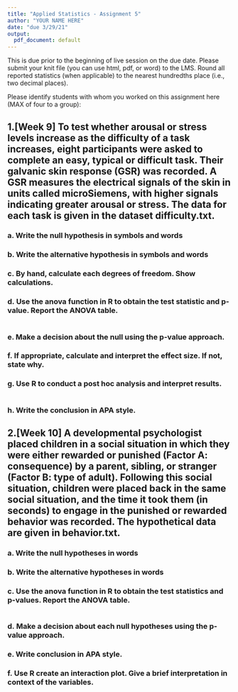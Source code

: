 ```yaml
---
title: "Applied Statistics - Assignment 5"
author: "YOUR NAME HERE"
date: "due 3/29/21"
output: 
  pdf_document: default
---
```


This is due prior to the beginning of live session on the due date. Please submit your knit file (you can use html, pdf, or word) to the LMS. Round all reported statistics (when applicable) to the nearest hundredths place (i.e., two decimal places). 

Please identify students with whom you worked on this assignment here (MAX of four to a group):

## 1.[Week 9] To test whether arousal or stress levels increase as the difficulty of a task increases, eight participants were asked to complete an easy, typical or difficult task. Their galvanic skin response (GSR) was recorded. A GSR measures the electrical signals of the skin in units called microSiemens, with higher signals indicating greater arousal or stress. The data for each task is given in the dataset difficulty.txt.
### a. Write the null hypothesis in symbols and words
### b. Write the alternative hypothesis in symbols and words
### c. By hand, calculate each degrees of freedom. Show calculations.
### d. Use the anova function in R to obtain the test statistic and p-value. Report the ANOVA table.
```r

```
### e. Make a decision about the null using the p-value approach.
### f. If appropriate, calculate and interpret the effect size. If not, state why.
### g. Use R to conduct a post hoc analysis and interpret results.
```r

```
### h. Write the conclusion in APA style.

## 2.[Week 10] A developmental psychologist placed children in a social situation in which they were either rewarded or punished (Factor A: consequence) by a parent, sibling, or stranger (Factor B: type of adult). Following this social situation, children were placed back in the same social situation, and the time it took them (in seconds) to engage in the punished or rewarded behavior was recorded. The hypothetical data are given in behavior.txt.
### a. Write the null hypotheses in words
### b. Write the alternative hypotheses in words
### c. Use the anova function in R to obtain the test statistics and p-values. Report the ANOVA table.
```r

```
### d. Make a decision about each null hypotheses using the p-value approach.
### e. Write conclusion in APA style.
### f.	Use R create an interaction plot. Give a brief interpretation in context of the variables.
```r

```